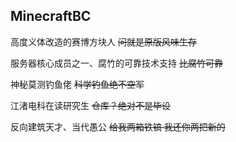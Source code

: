 
## MinecraftBC

高度义体改造的赛博方块人 ~~问就是原版风味生存~~

服务器核心成员之一、腐竹的可靠技术支持 ~~比腐竹可靠~~

神秘莫测钓鱼佬 ~~科学钓鱼绝不空军~~

江渚电科在读研究生 ~~仓库？绝对不是毕设~~

反向建筑天才、当代愚公 ~~给我两箱铁镐 我还你两把新的~~

<UserActivity userId="MinecraftBC" />

